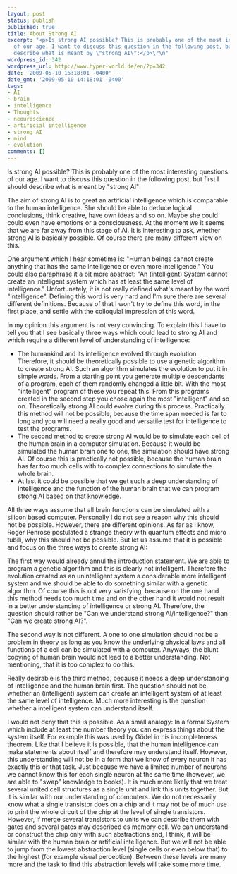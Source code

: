 ```yaml
---
layout: post
status: publish
published: true
title: About Strong AI
excerpt: "<p>Is strong AI possible? This is probably one of the most interesting questions
  of our age. I want to discuss this question in the following post, but first I should
  describe what is meant by \"strong AI\":</p>\r\n"
wordpress_id: 342
wordpress_url: http://www.hyper-world.de/en/?p=342
date: '2009-05-10 16:18:01 -0400'
date_gmt: '2009-05-10 14:18:01 -0400'
tags:
- AI
- brain
- intelligence
- Thoughts
- neouroscience
- artificial intelligence
- strong AI
- mind
- evolution
comments: []
---
```


Is strong AI possible? This is probably one of the most interesting questions of
our age. I want to discuss this question in the following post, but first
I should describe what is meant by "strong AI":

<!--more-->

The aim of strong AI is to great an artificial intelligence which is comparable
to the human intelligence. She should be able to deduce logical conclusions,
think creative, have own ideas and so on. Maybe she could could even have
emotions or a consciousness. At the moment we it seems that we are far away from
this stage of AI. It is interesting to ask, whether strong AI is basically
possible. Of course there are many different view on this.

One argument which I hear sometime is: "Human beings cannot create anything that
has the same intelligence or even more intelligence." You could also paraphrase
it a bit more abstract: "An (intelligent) System cannot create an intelligent
system which has at least the same level of intelligence." Unfortunately, it is
not really defined what's meant by the word "intelligence". Defining this word
is very hard and I'm sure there are several different definitions. Because of
that I won't try to define this word, in the first place, and settle with the
colloquial impression of this word.

In my opinion this argument is not very convincing. To explain this I have to
tell you that I see basically three ways which could lead to strong AI and which
require a different level of understanding of intelligence:

* The humankind and its intelligence evolved through evolution. Therefore, it should be theoretically possible to use a genetic algorithm to create strong AI. Such an algorithm simulates the evolution to put it in simple words. From a starting point you generate multiple descendants of a program, each of them randomly changed a little bit. With the most "intelligent" program of these you repeat this. From this programs created in the second step you chose again the most "intelligent" and so on. Theoretically strong AI could evolve during this process. Practically this method will not be possible, because the time span needed is far to long and you will need a really good and versatile test for intelligence to test the programs.
* The second method to create strong AI would be to simulate each cell of the human brain in a computer simulation. Because it would be simulated the human brain one to one, the simulation should have strong AI. Of course this is practically not possible, because the human brain has far too much cells with to complex connections to simulate the whole brain.
* At last it could be possible that we get such a deep understanding of intelligence and the function of the human brain that we can program strong AI based on that knowledge.

All three ways assume that all brain functions can be simulated with a silicon
based computer. Personally I do not see a reason why this should not be
possible. However, there are different opinions. As far as I know, Roger Penrose
postulated a strange theory with quantum effects and micro tubili, why this
should not be possible. But let us assume that it is possible and focus on the
three ways to create strong AI:

The first way would already annul the introduction statement. We are able to
program a genetic algorithm and this is clearly not intelligent. Therefore the
evolution created as an unintelligent system a considerable more intelligent
system and we should be able to do something similar with a genetic algorithm.
Of course this is not very satisfying, because on the one hand this method needs
too much time and on the other hand it would not result in a better
understanding of intelligence or strong AI. Therefore, the question should
rather be "Can we understand strong AI/intelligence?" than "Can we create strong
AI?".

The second way is not different. A one to one simulation should not be a problem
in theory as long as you know the underlying physical laws and all functions of
a cell can be simulated with a computer. Anyways, the blunt copying of human
brain would not lead to a better understanding. Not mentioning, that it is too
complex to do this.

Really desirable is the third method, because it needs a deep understanding of
intelligence and the human brain first. The question should not be, whether an
(intelligent) system can create an intelligent system of at least the same level
of intelligence. Much more interesting is the question whether a intelligent
system can understand itself.

I would not deny that this is possible. As a small analogy: In a formal System
which include at least the number theory you can express things about the system
itself. For example this was used by Gödel in his incompleteness theorem. Like
that I believe it is possible, that the human intelligence can make statements
about itself and therefore may understand itself. However, this understanding
will not be in a form that we know of every neuron it has exactly this or that
task. Just because we have a limited number of neurons we cannot know this for
each single neuron at the same time (however, we are able to "swap" knowledge to
books). It is much more likely that we treat several united cell structures as
a single unit and link this units together. But it is similar with our
understanding of computers. We do not necessarily know what a single transistor
does on a chip and it may not be of much use to print the whole circuit of the
chip at the level of single transistors. However, if merge several transistors
to units we can describe them with gates and several gates may described es
memory cell. We can understand or construct the chip only with such abstractions
and, I think, it will be similar with the human brain or artificial
intelligence. But we will not be able to jump from the lowest abstraction level
(single cells or even below that) to the highest (for example visual
perception). Between these levels are many more and the task to find this
abstraction levels will take some more time.
